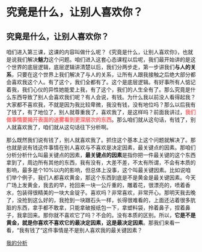 # 究竟是什么，让别人喜欢你？

## 究竟是什么，让别人喜欢你？

咱们进入第三课，这课的内容叫做什么呢？《究竟是什么，让别人喜欢你》，也就是说我们解决**魅力**这个问题。咱们进入这套心态课程以后呢，我们最开始讲的是这个世界的底层逻辑，底层逻辑讲清楚以后，我们分两步走，第一步讲我们**与人的关系**，只要在这个世界上我们解决了与人的关系，让所有人跟我接触之后绝大部分都会喜欢我这个人。有了这个，我们全都有了。这个是底层逻辑。有好事所有人惦记着我，我们心仪的异性她能爱上我，有了这个，我们的人生全有了。那么究竟是什么东西导致了别人会喜欢我们呢？有人会说，有钱。为什么我以前没人看得起我？大家都不喜欢我，不就是因为我比较卑微，我没有钱，没有地位吗？那么以后我有了钱了，有了地位了，别人就尊重我了，喜欢我了，是这样吗？前面我讲过，<span style="color: rgb(255, 100, 100); font-weight: bold">我们做事情要揭开表面的迷雾看到更深层次的东西</span>。那么咱们就从这句话，有钱了，别人就喜欢我了，咱们就从这句话往下分析啊。

那么既然我们说有钱了，别人就喜欢我了。抓住这个基本上这个问题就解决了。那也就是说有钱这件事情在别人喜欢与不喜欢是决定因素，最关键点的因素。那咱们分析分析什么叫最关键点的因素，**最关键点的因素**是指你把一件最关键的这个东西拿到了，周边所有其他的东西，我有没有，大差不差，不太有所谓，不会有本质的影响，最多是个10%以内的影响，但总体上没事，这个叫最关键因素。比如说咱们举个例子，我们人都喜欢黄金，那这个东西到底是不是黄金是最关键因素。今天广场上发黄金，我去的早，抢回来一块一公斤重的，雕着花，很漂亮的，喷着香水，包装得很精美的一块大金锭子。喜欢吗？非常喜欢，非常开心。那明天我去晚了，没抢到这么好的，我抢到一块跟石头一样，长得很难看的，上面还沾着很多肮脏的东西，拿手都不敢拿，只能拿破报纸包一下，拿塑料袋，拎着鼻子，捏着鼻子，我拿回来。那你就不喜欢它了吗？不会的。没有本质的区别。所以，**它是不是黄金，就是你喜欢不喜欢它的最决定因素，这是最决定因素**。那我们来看一看，“我有钱了“这件事情是不是别人喜欢我的最关键因素？


[我的分析](intro.qmd)